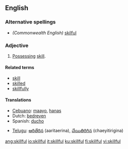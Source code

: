 ==English==

===Alternative spellings===
*''(Commonwealth English)'' [[skilful]]

===Adjective===
{{en-adj}}

# [[possess|Possessing]] [[skill]].

====Related terms====
*[[skill]]
*[[skilled]]
*[[skillfully]]

====Translations====
{{top}}
*[[Cebuano]]: [[maayo]], [[hanas]]
*Dutch: [[bedreven]]
*Spanish: [[ducho]]
{{mid}}
*[[Telugu]]: [[ఆరితేరిన]] (aaritaerina), [[చేయితిరిగిన]] (chaeyitirigina)
{{bottom}}

[[ang:skillful]]
[[io:skillful]]
[[it:skillful]]
[[ku:skillful]]
[[fi:skillful]]
[[vi:skillful]]